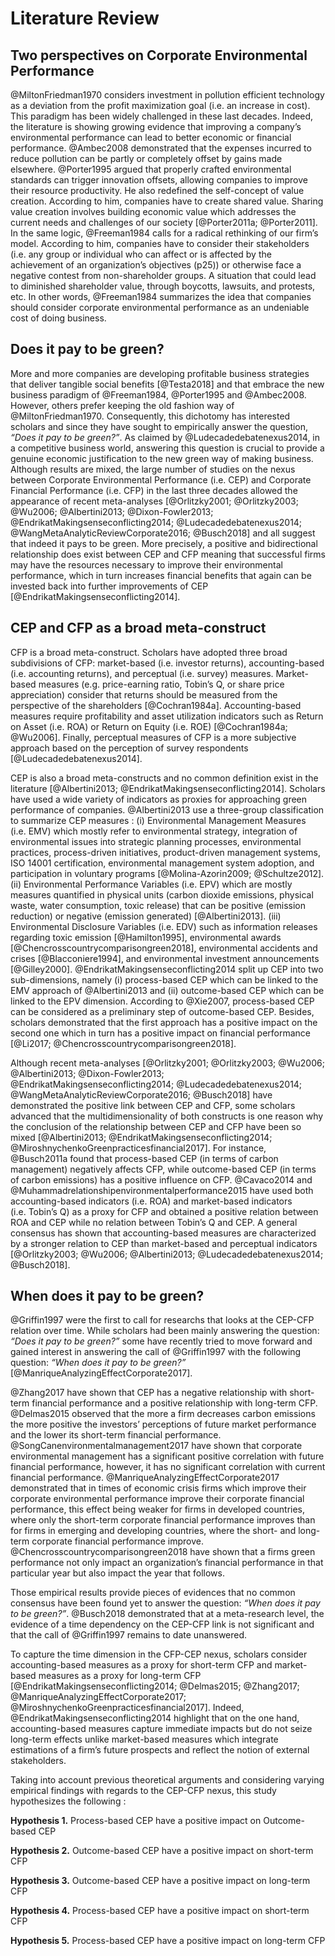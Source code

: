 

# Literature Review


## Two perspectives on Corporate Environmental Performance

@MiltonFriedman1970 considers investment in pollution efficient technology as a deviation from the profit maximization goal (i.e. an increase in cost). This paradigm has been widely challenged in these last decades. Indeed, the literature is showing growing evidence that improving a company's environmental performance can lead to better economic or financial performance. @Ambec2008 demonstrated that the expenses incurred to reduce pollution can be partly or completely offset by gains made elsewhere. @Porter1995 argued that properly crafted environmental standards can trigger innovation offsets, allowing companies to improve their resource productivity. He also redefined the self-concept of value creation. According to him, companies have to create shared value. Sharing value creation involves building economic value which addresses the current needs and challenges of our society [@Porter2011a; @Porter2011]. In the same logic, @Freeman1984 calls for a radical rethinking of our firm's model. According to him, companies have to consider their stakeholders (i.e. any group or individual who can affect or is affected by the achievement of an organization's objectives (p25)) or otherwise face a negative contest from non-shareholder groups. A situation that could lead to diminished shareholder value, through boycotts, lawsuits, and protests, etc. In other words, @Freeman1984 summarizes the idea that companies should consider corporate environmental performance as an undeniable cost of doing business. 

## Does it pay to be green?

More and more companies are developing profitable business strategies that deliver tangible social benefits [@Testa2018] and that embrace the new business paradigm of @Freeman1984, @Porter1995 and @Ambec2008. However, others prefer keeping the old fashion way of @MiltonFriedman1970. Consequently, this dichotomy has interested scholars and since they have sought to empirically answer the question, *"Does it pay to be green?"*. As claimed by @Ludecadedebatenexus2014, in a competitive business world, answering this question is crucial to provide a genuine economic justification to the new green way of making business. Although results are mixed, the large number of studies on the nexus between Corporate Environmental Performance (i.e. CEP) and Corporate Financial Performance (i.e. CFP) in the last three decades allowed the appearance of recent meta-analyses \footnote{Initially, the literature focused on the link between Corporate Social Performance (i.e. CSP) and Corporate Financial Performance (i.e. CFP). Orlitzky and Benjamin 2001 were the first to consider CEP as apart from CSP. Given that Busch and Friede 2018 could not detect statistically significant differences between the effects of environmental CEP and social-related CSP on CFP and concludes that good CSP pays off, whether social or environmental related, this study considers CSP equals to CEP.} [@Orlitzky2001; @Orlitzky2003; @Wu2006; @Albertini2013; @Dixon-Fowler2013; @EndrikatMakingsenseconflicting2014; @Ludecadedebatenexus2014; @WangMetaAnalyticReviewCorporate2016; @Busch2018] and all suggest that indeed it pays to be green. More precisely, a positive and bidirectional relationship does exist between CEP and CFP meaning that successful firms may have the resources necessary to improve their environmental performance, which in turn increases financial benefits that again can be invested back into further improvements of CEP [@EndrikatMakingsenseconflicting2014].


## CEP and CFP as a broad meta-construct

CFP is a broad meta-construct. Scholars have adopted three broad subdivisions of CFP: market-based (i.e. investor returns), accounting-based (i.e. accounting returns), and perceptual (i.e. survey) measures. Market-based measures (e.g. price-earning ratio, Tobin's Q, or share price appreciation) consider that returns should be measured from the perspective of the shareholders [@Cochran1984a]. Accounting-based measures require profitability and asset utilization indicators such as Return on Asset (i.e. ROA) or Return on Equity (i.e. ROE) [@Cochran1984a; @Wu2006]. Finally, perceptual measures of CFP is a more subjective approach based on the perception of survey respondents [@Ludecadedebatenexus2014]. 

CEP is also a broad meta-constructs and no common definition exist in the literature [@Albertini2013; @EndrikatMakingsenseconflicting2014]. Scholars have used a wide variety of indicators as proxies for approaching green performance of companies. @Albertini2013 use a three-group classification to summarize CEP measures : (i) Environmental Management Measures (i.e. EMV) which mostly refer to environmental strategy, integration of environmental issues into strategic planning processes, environmental practices, process-driven initiatives, product-driven management systems, ISO 14001 certification, environmental management system adoption, and participation in voluntary programs [@Molina-Azorin2009; @Schultze2012]. (ii) Environmental Performance Variables (i.e. EPV) which are mostly measures quantified in physical units (carbon dioxide emissions, physical waste, water consumption, toxic release) that can be positive (emission reduction) or negative (emission generated) [@Albertini2013]. (iii) Environmental Disclosure Variables (i.e. EDV) such as information releases regarding toxic emission [@Hamilton1995], environmental awards [@Chencrosscountrycomparisongreen2018], environmental accidents and crises [@Blacconiere1994], and environmental investment announcements [@Gilley2000]. @EndrikatMakingsenseconflicting2014 split up CEP into two sub-dimensions, namely (i) process-based CEP which can be linked to the EMV approach of @Albertini2013 and (ii) outcome-based CEP which can be linked to the EPV dimension. According to @Xie2007, process-based CEP can be considered as a preliminary step of outcome-based CEP. Besides, scholars demonstrated that the first approach has a positive impact on the second one which in turn has a positive impact on financial performance [@Li2017; @Chencrosscountrycomparisongreen2018]. 

Although recent meta-analyses [@Orlitzky2001; @Orlitzky2003; @Wu2006; @Albertini2013; @Dixon-Fowler2013; @EndrikatMakingsenseconflicting2014; @Ludecadedebatenexus2014; @WangMetaAnalyticReviewCorporate2016; @Busch2018] have demonstrated the positive link between CEP and CFP, some scholars advanced that the multidimensionality of both constructs is one reason why the conclusion of the relationship between CEP and CFP have been so mixed [@Albertini2013; @EndrikatMakingsenseconflicting2014; @MiroshnychenkoGreenpracticesfinancial2017]. For instance, @Busch2011a  found that process-based CEP (in terms of carbon management) negatively affects CFP, while outcome-based CEP (in terms of carbon emissions) has a positive influence on CFP. @Cavaco2014 and @Muhammadrelationshipenvironmentalperformance2015 have used both accounting-based indicators (i.e. ROA) and market-based indicators (i.e. Tobin's Q) as a proxy for CFP and obtained a positive relation between ROA and CEP while no relation between Tobin's Q and CEP. A general consensus has shown that accounting-based measures are characterized by a stronger relation to CEP than market-based and perceptual indicators [@Orlitzky2003; @Wu2006; @Albertini2013; @Ludecadedebatenexus2014; @Busch2018]. 


## When does it pay to be green?

@Griffin1997 were the first to call for researchs that looks at the CEP-CFP relation over time. While scholars had been mainly answering the  question: *"Does it pay to be green?"* some have recently tried to move forward and gained interest in answering the call of @Griffin1997 with the following question: *"When does it pay to be green?"* [@ManriqueAnalyzingEffectCorporate2017]. 

@Zhang2017 have shown that CEP has a negative relationship with short-term financial performance and a positive relationship with long-term CFP. @Delmas2015 observed that the more a firm decreases carbon emissions the more positive the investors' perceptions of future market performance and the lower its short-term financial performance. @SongCanenvironmentalmanagement2017 have shown that corporate environmental management has a significant positive correlation with future financial performance, however, it has no significant correlation with current financial performance. @ManriqueAnalyzingEffectCorporate2017 demonstrated that in times of economic crisis firms which improve their corporate environmental performance improve their corporate financial performance, this effect being weaker for firms in developed countries, where only the short-term corporate financial performance improves than for firms in emerging and developing countries, where the short- and long-term corporate financial performance improve. @Chencrosscountrycomparisongreen2018 have shown that a firms green performance not only impact an organization's financial performance in that particular year but also impact the year that follows.

Those empirical results provide pieces of evidences that no common consensus have been found yet to answer the question: *"When does it pay to be green?"*. @Busch2018 demonstrated that at a meta-research level, the evidence of a time dependency on the CEP-CFP link is not significant and that the call of @Griffin1997 remains to date unanswered. 

To capture the time dimension in the CFP-CEP nexus, scholars consider accounting-based measures as a proxy for short-term CFP and market-based measures as a proxy for long-term CFP [@EndrikatMakingsenseconflicting2014; @Delmas2015; @Zhang2017; @ManriqueAnalyzingEffectCorporate2017; @MiroshnychenkoGreenpracticesfinancial2017]. Indeed, @EndrikatMakingsenseconflicting2014 highlight that on the one hand, accounting-based measures capture immediate impacts but do not seize long-term effects unlike market-based measures which integrate estimations of a firm's future prospects and reflect the notion of external stakeholders.

Taking into account previous theoretical arguments and considering varying empirical findings with regards to the CEP-CFP nexus, this study hypothesizes the following :


**Hypothesis 1.** Process-based CEP have a positive impact on Outcome-based CEP

**Hypothesis 2.** Outcome-based CEP have a positive impact on short-term CFP

**Hypothesis 3.** Outcome-based CEP have a positive impact on long-term CFP

**Hypothesis 4.** Process-based CEP have a positive impact on short-term CFP

**Hypothesis 5.** Process-based CEP have a positive impact on long-term CFP










